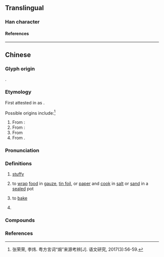 {{character info/new}}
==Translingual==

===Han character===
{{Han char|rn=86|rad=火|as=07|sn=11|four=97827|canj=FSSR|ids=⿰火局}}

====References====
{{Han ref|kx=0673.111|hdz=32206.060|uh=7117}}

----

==Chinese==
{{zh-forms|alt=焅,鋦}}

===Glyph origin===
{{Han compound|火|局|ls=psc|c1=s|c2=p|t1=fire}}.
===Etymology===
First attested in {{lang|zh|《廣東省土話字彙》}} {{defdate|1828}} as {{l|zh|局}}.

Possible origins include:<ref>张荣荣, 李炜. 粤方言词“焗”来源考辨[J]. 语文研究, 2017(3):56-59.</ref>
# From {{ltc-l|酷}}: {{lang|zh|《[[w:zh:輶軒使者絕代語釋別國方言|方言]]》：胹、飪、亨、爛、糦、酋、酷，熟也。}}
# From {{ltc-l|焅}}: {{lang|zh|《[[w:zh:說文解字|說文]]》：焅，旱气也。}}
# From {{ltc-l|熇}}
# From {{bor|yue|en|cook}}.

===Pronunciation===
{{zh-pron
|m=jú
|c=guk6
|c-t=guuk5
|h=pfs=kiuk
|md=
|mn=xm:ke̍k/qz:kia̍k/zz:kio̍k/tw:ko̍k
|w=
|cat=c:a,v
}}

===Definitions===
{{zh-hanzi}}

# {{lb|zh|Cantonese}} [[stuffy]]
#: {{zh-x|間 房{fong4-2} 又 冇 開 窗，又 冇 開 風扇，真係 好 焗 啊{aa3}。|The windows are not open and the fan is not on, so it's really '''stuffy''' in the room.|C}}
# {{lb|zh|chiefly|Cantonese|cooking}} to [[wrap]] [[food]] in [[gauze]], [[tin foil]], or [[paper]] and [[cook]] in [[salt]] or [[sand]] in a [[seal]]ed pot
# {{lb|zh|Cantonese|cooking}} to [[bake]]
#: {{zh-x|焗 蛋糕|to '''bake''' a cake|C}}
# {{lb|zh|Cantonese}} {{rfdef|zh}}
#: {{zh-x|焗 茶||C}}

===Compounds===
{{zh-der|鹽焗雞|焗油|焗坊|焗暑|焗雨|焗爐|焗嚫|焗汗|焗傷風|焗盅|焗腳}}

===References===
<references />